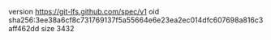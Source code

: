 version https://git-lfs.github.com/spec/v1
oid sha256:3ee38a6cf8c731769137f5a55664e6e23ea2ec014dfc607698a816c3aff462dd
size 3432
